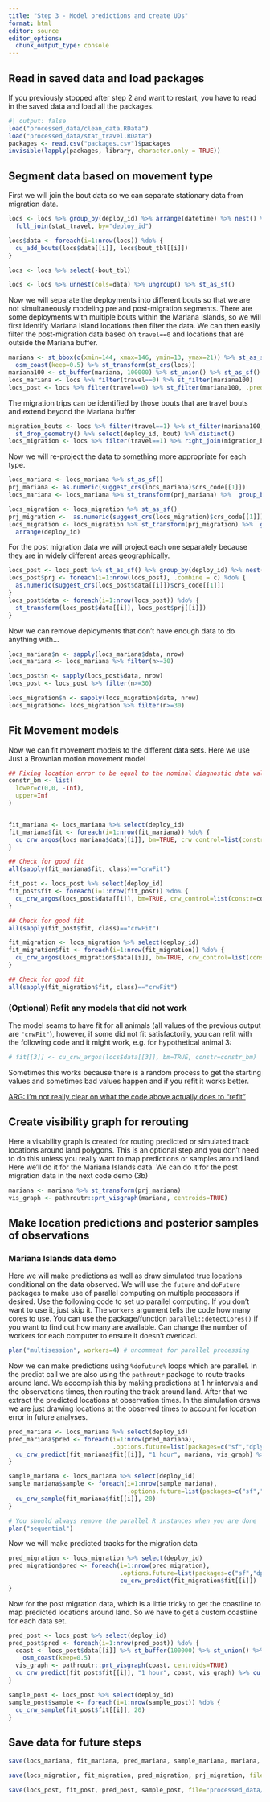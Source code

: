 ```yaml
---
title: "Step 3 - Model predictions and create UDs"
format: html
editor: source
editor_options: 
  chunk_output_type: console
---
```


## Read in saved data and load packages
If you previously stopped after step 2 and want to restart, you have to read in the saved data and load all the packages.

```r
#| output: false
load("processed_data/clean_data.RData")
load("processed_data/stat_travel.RData")
packages <- read.csv("packages.csv")$packages
invisible(lapply(packages, library, character.only = TRUE))
```

## Segment data based on movement type

First we will join the bout data so we can separate stationary data from migration data.
```r
locs <- locs %>% group_by(deploy_id) %>% arrange(datetime) %>% nest() %>%
  full_join(stat_travel, by="deploy_id")

locs$data <- foreach(i=1:nrow(locs)) %do% {
  cu_add_bouts(locs$data[[i]], locs$bout_tbl[[i]]) 
}

locs <- locs %>% select(-bout_tbl)

locs <- locs %>% unnest(cols=data) %>% ungroup() %>% st_as_sf()
```

Now we will separate the deployments into different bouts so that we are not simultaneously modeling pre and post-migration segments. There are some deployments with multiple bouts within the Mariana Islands, so we will first identify Mariana Island locations then filter the data. We can then easily filter the post-migration data based on `travel==0` and locations that are outside the Mariana buffer. 

```r
mariana <- st_bbox(c(xmin=144, xmax=146, ymin=13, ymax=21)) %>% st_as_sfc() %>% st_as_sf(crs=4326) %>%
  osm_coast(keep=0.5) %>% st_transform(st_crs(locs))
mariana100 <- st_buffer(mariana, 100000) %>% st_union() %>% st_as_sf()
locs_mariana <- locs %>% filter(travel==0) %>% st_filter(mariana100)
locs_post <- locs %>% filter(travel==0) %>% st_filter(mariana100, .predicate = st_not_within)
```

The migration trips can be identified by those bouts that are travel bouts and extend beyond the Mariana buffer

```r
migration_bouts <- locs %>% filter(travel==1) %>% st_filter(mariana100, .predicate = st_not_within) %>% 
  st_drop_geometry() %>% select(deploy_id, bout) %>% distinct()
locs_migration <- locs %>% filter(travel==1) %>% right_join(migration_bouts, by=c('deploy_id','bout'))
```

Now we will re-project the data to something more appropriate for each type. 
```r
locs_mariana <- locs_mariana %>% st_as_sf() 
prj_mariana <- as.numeric(suggest_crs(locs_mariana)$crs_code[[1]])
locs_mariana <- locs_mariana %>% st_transform(prj_mariana) %>%  group_by(deploy_id) %>% nest() %>% arrange(deploy_id)

locs_migration <- locs_migration %>% st_as_sf() 
prj_migration <-  as.numeric(suggest_crs(locs_migration)$crs_code[[1]])
locs_migration <- locs_migration %>% st_transform(prj_migration) %>%  group_by(deploy_id) %>% nest() %>%
  arrange(deploy_id)
```

For the post migration data we will project each one separately because they are in widely different areas geographically. 
```r
locs_post <- locs_post %>% st_as_sf() %>% group_by(deploy_id) %>% nest() %>% arrange(deploy_id)
locs_post$prj <- foreach(i=1:nrow(locs_post), .combine = c) %do% {
  as.numeric(suggest_crs(locs_post$data[[i]])$crs_code[[1]])
}
locs_post$data <- foreach(i=1:nrow(locs_post)) %do% {
  st_transform(locs_post$data[[i]], locs_post$prj[[i]])
}
```

Now we can remove deployments that don't have enough data to do anything with...

```r
locs_mariana$n <- sapply(locs_mariana$data, nrow)
locs_mariana <- locs_mariana %>% filter(n>=30)

locs_post$n <- sapply(locs_post$data, nrow)
locs_post <- locs_post %>% filter(n>=30)

locs_migration$n <- sapply(locs_migration$data, nrow)
locs_migration<- locs_migration %>% filter(n>=30)
```


## Fit Movement models

Now we can fit movement models to the different data sets. Here we use Just a Brownian motion movement model

```r
## Fixing location error to be equal to the nominal diagnostic data values
constr_bm <- list(
  lower=c(0,0, -Inf),
  upper=Inf
)


fit_mariana <- locs_mariana %>% select(deploy_id)
fit_mariana$fit <- foreach(i=1:nrow(fit_mariana)) %do% {
  cu_crw_argos(locs_mariana$data[[i]], bm=TRUE, crw_control=list(constr=constr_bm))
}

## Check for good fit
all(sapply(fit_mariana$fit, class)=="crwFit")

fit_post <- locs_post %>% select(deploy_id)
fit_post$fit <- foreach(i=1:nrow(fit_post)) %do% {
  cu_crw_argos(locs_post$data[[i]], bm=TRUE, crw_control=list(constr=constr_bm))
}

## Check for good fit
all(sapply(fit_post$fit, class)=="crwFit")

fit_migration <- locs_migration %>% select(deploy_id)
fit_migration$fit <- foreach(i=1:nrow(fit_migration)) %do% {
  cu_crw_argos(locs_migration$data[[i]], bm=TRUE, crw_control=list(constr=constr_bm))
}

## Check for good fit
all(sapply(fit_migration$fit, class)=="crwFit")


```


### (Optional) Refit any models that did not work
The model seams to have fit for all animals (all values of the previous output are `"crwFit"`), however, if some did not fit satisfactorily, you can refit with the following code and it might work, e.g. for hypothetical animal 3:
```r
# fit[[3]] <- cu_crw_argos(locs$data[[3]], bm=TRUE, constr=constr_bm)
```
Sometimes this works because there is a random process to get the starting values and sometimes bad values happen and if you refit it works better. 

[ARG: I'm not really clear on what the code above actually does to "refit"]{.underline}

## Create visibility graph for rerouting

Here a visability graph is created for routing predicted or simulated track locations around land polygons. This is an optional step and you don't need to do this unless you really want to map predictions or samples around land. Here we'll do it for the Mariana Islands data. We can do it for the post migration data in the next code demo (3b)

```r
mariana <- mariana %>% st_transform(prj_mariana)
vis_graph <- pathroutr::prt_visgraph(mariana, centroids=TRUE)
```


## Make location predictions and posterior samples of observations 

### Mariana Islands data demo

Here we will make predictions as well as draw simulated true locations conditional on the data observed. We will use the `future` and `doFuture` packages to make use of parallel computing on multiple processors if desired. Use the following code to set up parallel computing. If you don't want to use it, just skip it. The `workers` argument tells the code how many cores to use. You can use the package/function `parallel::detectCores()` if you want to find out how many are available. Can change the number of workers for each computer to ensure it doesn't overload.
```r
plan("multisession", workers=4) # uncomment for parallel processing
```

Now we can make predictions using `%dofuture%` loops which are parallel. In the predict call we are also using the `pathroutr` package to route tracks around land. We accomplish this by making predictions at 1 hr intervals and the observations times, then routing the track around land. After that we extract the predicted locations at observation times. In the simulation draws we are just drawing locations at the observed times to account for location error in future analyses. 

```r
pred_mariana <- locs_mariana %>% select(deploy_id)
pred_mariana$pred <- foreach(i=1:nrow(pred_mariana),
                             .options.future=list(packages=c("sf","dplyr","crawlUtils"), seed=TRUE)) %dofuture% {
  cu_crw_predict(fit_mariana$fit[[i]], "1 hour", mariana, vis_graph) %>% cu_extract_obst(locs_mariana$data[[i]])
}

sample_mariana <- locs_mariana %>% select(deploy_id)
sample_mariana$sample <- foreach(i=1:nrow(sample_mariana),
                                 .options.future=list(packages=c("sf","dplyr","crawlUtils"), seed=TRUE)) %dofuture% {
  cu_crw_sample(fit_mariana$fit[[i]], 20)
}

# You should always remove the parallel R instances when you are done
plan("sequential")
```

Now we will make predicted tracks for the migration data
```r
pred_migration <- locs_migration %>% select(deploy_id)
pred_migration$pred <- foreach(i=1:nrow(pred_migration),
                               .options.future=list(packages=c("sf","dplyr","crawlUtils"))) %do% {
                               cu_crw_predict(fit_migration$fit[[i]])
}
```

Now for the post migration data, which is a little tricky to get the coastline to map predicted locations around land. So we have to get a custom coastline for each data set.

```r
pred_post <- locs_post %>% select(deploy_id)
pred_post$pred <- foreach(i=1:nrow(pred_post)) %do% {
  coast <- locs_post$data[[i]] %>% st_buffer(100000) %>% st_union() %>% st_as_sf() %>%
    osm_coast(keep=0.5)
  vis_graph <- pathroutr::prt_visgraph(coast, centroids=TRUE)
  cu_crw_predict(fit_post$fit[[i]], "1 hour", coast, vis_graph) %>% cu_extract_obst(locs_post$data[[i]])
}

sample_post <- locs_post %>% select(deploy_id)
sample_post$sample <- foreach(i=1:nrow(sample_post)) %do% {
  cu_crw_sample(fit_post$fit[[i]], 20)
}
```


## Save data for future steps

```r
save(locs_mariana, fit_mariana, pred_mariana, sample_mariana, mariana, prj_mariana, file="processed_data/pred_sample_mariana.RData")
```

```r
save(locs_migration, fit_migration, pred_migration, prj_migration, file="processed_data/pred_sample_migration.RData")
```

```r
save(locs_post, fit_post, pred_post, sample_post, file="processed_data/pred_sample_post.RData")
```


